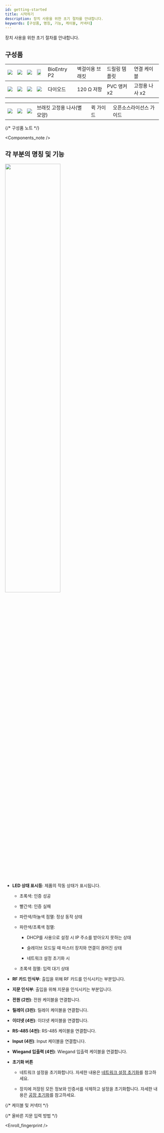 ```yaml
---
id: getting-started
title: 시작하기
description: 장치 사용을 위한 초기 절차를 안내합니다.
keywords: [구성품, 명칭, 기능, 케이블, 커넥터]
---
```


장치 사용을 위한 초기 절차를 안내합니다.

## 구성품

<Table className='component'>
<Tbody>
<Row className='center white'>

<Td><Image src='/img/device/component-device-bep2.svg' className='none' height={250} alone /></Td>

<Td><Image src='/img/device/component-wall-bracket-bep2.svg' className='none' height={250} alone /></Td>

<Td><Image src='/img/device/component-drilling-template-bep2.svg' className='none' height={250} alone /></Td>

<Td><Image src='/img/device/component-connection-cables-bep2.svg' className='none' width='80%' alone /></Td>

</Row>
<Row className='center'>

<Td>BioEntry P2</Td>

<Td>벽걸이용 브래킷</Td>

<Td>드릴링 템플릿</Td>

<Td>연결 케이블</Td>

</Row>
</Tbody>

<Tbody>
<Row className='center white'>

<Td><Image src='/img/device/component-diode1.svg' className='none' alone /></Td>

<Td><Image src='/img/device/component-resistor.svg' className='none' alone /></Td>

<Td><Image src='/img/device/component-pvc-anchors2.svg' className='none' alone /></Td>

<Td><Image src='/img/device/component-fixing-screws2.svg' className='none' alone /></Td>

</Row>
<Row className='center'>

<Td>다이오드</Td>

<Td>120 Ω 저항</Td>

<Td>PVC 앵커 x2</Td>

<Td>고정용 나사 x2</Td>

</Row>
</Tbody>
</Table>

<Table className='component'>
<Tbody>
<Row className='center white'>

<Td><Image src='/img/device/component-bracket-fixing-screw.svg' className='none' alone /></Td>

<Td><Image src='/img/device/component-quick-guide.svg' className='none' alone /></Td>

<Td><Image src='/img/device/component-oss-guide.svg' className='none' alone /></Td>

</Row>
<Row className='center'>

<Td>브래킷 고정용 나사(별 모양)</Td>

<Td>퀵 가이드</Td>

<Td>오픈소스라이선스 가이드</Td>

</Row>
</Tbody>
</Table>

{/* 구성품 노트 */}

<Components_note />

## 각 부분의 명칭 및 기능

<Image src='/img/device/name-function-each-part-bep2.png' className='none' width='60%' />

* **LED 상태 표시등**: 제품의 작동 상태가 표시됩니다.

  * 초록색: 인증 성공

  * 빨간색: 인증 실패

  * 파란색/하늘색 점멸: 정상 동작 상태

  * 파란색/초록색 점멸:

    * <Cmd>DHCP</Cmd>를 사용으로 설정 시 IP 주소를 받아오지 못하는 상태

    * <Cmd>슬레이브</Cmd> 모드일 때 마스터 장치와 연결이 끊어진 상태

    * 네트워크 설정 초기화 시

  * 초록색 점멸: 입력 대기 상태

* **RF 카드 인식부**: 출입을 위해 RF 카드를 인식시키는 부분입니다.

* **지문 인식부**: 출입을 위해 지문을 인식시키는 부분입니다.

* **전원 (2핀)**: 전원 케이블을 연결합니다.

* **릴레이 (3핀)**: 릴레이 케이블을 연결합니다.

* **이더넷 (4핀)**: 이더넷 케이블을 연결합니다.

* **RS-485 (4핀)**: RS-485 케이블을 연결합니다.

* **Input (4핀)**: Input 케이블을 연결합니다.

* **Wiegand 입출력 (4핀)**: Wiegand 입출력 케이블을 연결합니다.

* **초기화 버튼**

  * 네트워크 설정을 초기화합니다. 자세한 내용은 [네트워크 설정 초기화](installation#reset-network-settings)를 참고하세요.

  * 장치에 저장된 모든 정보와 인증서를 삭제하고 설정을 초기화합니다. 자세한 내용은 [공장 초기화](installation#factory-reset)를 참고하세요.

{/* 케이블 및 커넥터 */}

<CablesandConnectors />

{/* 올바른 지문 입력 방법 */}

<Enroll_fingerprint />